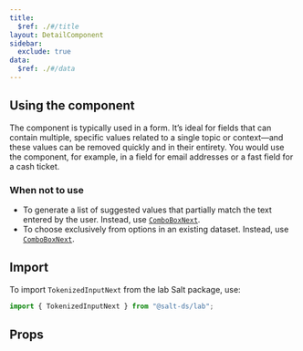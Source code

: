 ```yaml
---
title:
  $ref: ./#/title
layout: DetailComponent
sidebar:
  exclude: true
data:
  $ref: ./#/data
---
```


## Using the component

The component is typically used in a form. It’s ideal for fields that can contain multiple, specific values related to a single topic or context—and these values can be removed quickly and in their entirety. You would use the component, for example, in a field for email addresses or a fast field for a cash ticket.

### When not to use

- To generate a list of suggested values that partially match the text entered by the user. Instead, use [`ComboBoxNext`](/salt/components/combo-box/).
- To choose exclusively from options in an existing dataset. Instead, use [`ComboBoxNext`](/salt/components/combo-box/).

## Import

To import `TokenizedInputNext` from the lab Salt package, use:

```js
import { TokenizedInputNext } from "@salt-ds/lab";
```

## Props

<PropsTable packageName="lab" componentName="TokenizedInputNext" />
